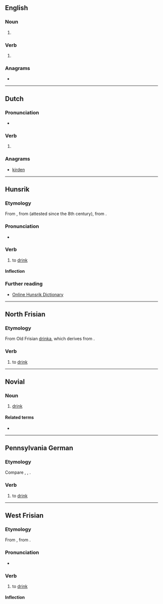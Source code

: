 {{also|Drinke}}
==English==

===Noun===
{{en-noun}}

# {{obsolete spelling of|drink|lang=en}}

===Verb===
{{head|en|verb}}

# {{obsolete spelling of|drink|lang=en}}

===Anagrams===
* {{anagrams|en|a=deiknr|kidren|kinder|kinred|red ink}}

----

==Dutch==

===Pronunciation===
* {{audio|Nl-drinke.ogg|Audio|lang=nl}}

===Verb===
{{nl-verb-form}}

# {{nl-verb form of|n=sg|t=pres|m=subj|drinken}}

===Anagrams===
* [[kirden#Dutch|kirden]]

----

==Hunsrik==

===Etymology===
From {{inh|hrx|gmh|trinken}}, from {{inh|hrx|goh|trinkan}} (attested since the 8th century), from {{inh|hrx|gem-pro|*drinkaną}}.

===Pronunciation===
* {{IPA|/ˈtriŋkə/|lang=hrx}}

===Verb===
{{head|hrx|verb}}

# to [[drink]]
#: {{ux|hrx|'''Drink''' mol en bissje Wasser.|'''Drink''' some water.}}

====Inflection====
{{hrx-conj-reg|gedrunk|drink|hon}}

===Further reading===
* [https://hunsriqueanoriograndense.wordpress.com/dicionario-werterbuch/ Online Hunsrik Dictionary]

----

==North Frisian==

===Etymology===
From Old Frisian [[drinka]], which derives from {{etyl|gem-pro|frr}} {{m|gem-pro|*drinkaną}}.

===Verb===
{{head|frr|verb}}

# {{lb|frr|Hallig Dialect}} to [[drink]]

----

==Novial==

===Noun===
{{nov-noun}}

# [[drink]]

====Related terms====
* {{l|nov|drinka}}

----

==Pennsylvania German==

===Etymology===
Compare {{cog|de|trinken}}, {{cog|nl|drinken}}, {{cog|en|drink}}.

===Verb===
{{head|pdc|verb}}

# to [[drink]]

----

==West Frisian==

===Etymology===
From {{inh|fy|ofs|drinka}}, from {{inh|fy|gem-pro|*drinkaną}}.

===Pronunciation===
* {{IPA|/ˈdriŋ.kə/|lang=fy}}

===Verb===
{{head|fy|verb}}

# to [[drink]]

====Inflection====
{{fy-conj-st|class=3|drink||dronk||dronken}}
